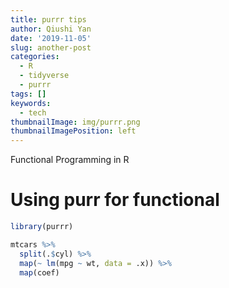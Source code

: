 ```yaml
---
title: purrr tips
author: Qiushi Yan
date: '2019-11-05'
slug: another-post
categories:
  - R
  - tidyverse
  - purrr
tags: []
keywords:
  - tech
thumbnailImage: img/purrr.png
thumbnailImagePosition: left
---
```


Functional Programming in R  
<!--more-->

# Using purr for functional  



```r
library(purrr)
```

```r
mtcars %>%
  split(.$cyl) %>%
  map(~ lm(mpg ~ wt, data = .x)) %>% 
  map(coef)
```

